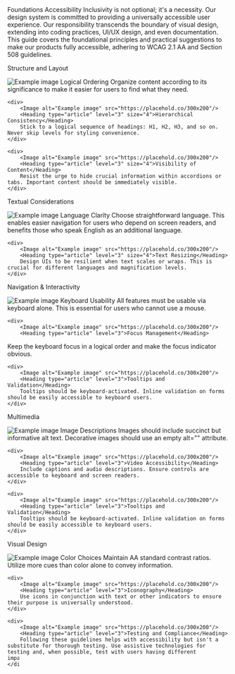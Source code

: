 
<Meta title="Foundations/Accessibility" />

<Unstyled>
<Subheading>Foundations</Subheading>
<Heading type="article" level="1">Accessibility</Heading>
<Lead>Inclusivity is not optional; it's a necessity.</Lead>
Our design system is committed to providing a universally accessible user experience. Our responsibility transcends the boundary of visual design, extending into coding practices, UI/UX design, and even documentation. This guide covers the foundational principles and practical suggestions to make our products fully accessible, adhering to WCAG 2.1 AA and Section 508 guidelines.

<Heading type="article" level="2">Structure and Layout</Heading>

<div class="grid grid-cols-3 gap-4 mb-8">
    <div>
        <Image alt="Example image" src="https://placehold.co/300x200"/>
        <Heading type="article" level="3" size="4">Logical Ordering</Heading>
        Organize content according to its significance to make it easier for users to find what they need.
    </div>

    <div>
        <Image alt="Example image" src="https://placehold.co/300x200"/>
        <Heading type="article" level="3" size="4">Hierarchical Consistency</Heading>
        Stick to a logical sequence of headings: H1, H2, H3, and so on. Never skip levels for styling convenience.
    </div>

    <div>
        <Image alt="Example image" src="https://placehold.co/300x200"/>
        <Heading type="article" level="3" size="4">Visibility of Content</Heading>
        Resist the urge to hide crucial information within accordions or tabs. Important content should be immediately visible.
    </div>
</div>


<Heading type="article" level="2">Textual Considerations</Heading>
<div class="grid grid-cols-3 gap-4 mb-8">
    <div>
        <Image alt="Example image" src="https://placehold.co/300x200"/>
        <Heading type="article" level="3" size="4">Language Clarity</Heading>
        Choose straightforward language. This enables easier navigation for users who depend on screen readers, and benefits those who speak English as an additional language.
    </div>
    
    <div>
        <Image alt="Example image" src="https://placehold.co/300x200"/>
        <Heading type="article" level="3" size="4">Text Resizing</Heading>
        Design UIs to be resilient when text scales or wraps. This is crucial for different languages and magnification levels.
    </div>

</div>


<Heading type="article" level="2">Navigation & Interactivity</Heading>
<div class="grid grid-cols-3 gap-4 mb-8">
    <div>
        <Image alt="Example image" src="https://placehold.co/300x200"/>
        <Heading type="article" level="3">Keyboard Usability</Heading>
        All features must be usable via keyboard alone. This is essential for users who cannot use a mouse.
    </div>
    
    <div>
        <Image alt="Example image" src="https://placehold.co/300x200"/>
        <Heading type="article" level="3">Focus Management</Heading>
Keep the keyboard focus in a logical order and make the focus indicator obvious.
    </div>

    <div>
        <Image alt="Example image" src="https://placehold.co/300x200"/>
        <Heading type="article" level="3">Tooltips and Validation</Heading>
        Tooltips should be keyboard-activated. Inline validation on forms should be easily accessible to keyboard users.
    </div>
</div>


<Heading type="article" level="2">Multimedia</Heading>
<div class="grid grid-cols-3 gap-4 mb-8">
    <div>
        <Image alt="Example image" src="https://placehold.co/300x200"/>
        <Heading type="article" level="3">Image Descriptions</Heading>
        Images should include succinct but informative alt text. Decorative images should use an empty alt="" attribute.
    </div>
    
    <div>
        <Image alt="Example image" src="https://placehold.co/300x200"/>
        <Heading type="article" level="3">Video Accessibility</Heading>
        Include captions and audio descriptions. Ensure controls are accessible to keyboard and screen readers.
    </div>

    <div>
        <Image alt="Example image" src="https://placehold.co/300x200"/>
        <Heading type="article" level="3">Tooltips and Validation</Heading>
        Tooltips should be keyboard-activated. Inline validation on forms should be easily accessible to keyboard users.
    </div>
</div>



<Heading type="article" level="2">Visual Design</Heading>
<div class="grid grid-cols-3 gap-4 mb-8">
    <div>
        <Image alt="Example image" src="https://placehold.co/300x200"/>
        <Heading type="article" level="3">Color Choices</Heading>
        Maintain AA standard contrast ratios. Utilize more cues than color alone to convey information.
    </div>
    
    <div>
        <Image alt="Example image" src="https://placehold.co/300x200"/>
        <Heading type="article" level="3">Iconography</Heading>
        Use icons in conjunction with text or other indicators to ensure their purpose is universally understood.
    </div>

    <div>
        <Image alt="Example image" src="https://placehold.co/300x200"/>
        <Heading type="article" level="3">Testing and Compliance</Heading>
        Following these guidelines helps with accessibility but isn't a substitute for thorough testing. Use assistive technologies for testing and, when possible, test with users having different impairments.  
    </div>
</div>

</Unstyled>